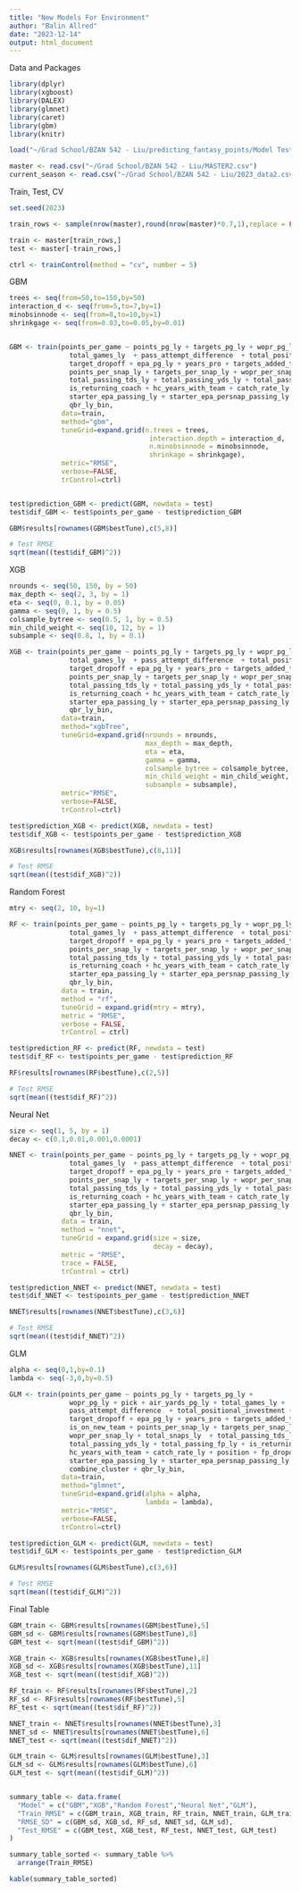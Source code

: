 ```yaml
---
title: "New Models For Environment"
author: "Balin Allred"
date: "2023-12-14"
output: html_document
---
```


Data and Packages

```r
library(dplyr)
library(xgboost)
library(DALEX)
library(glmnet)
library(caret)
library(gbm)
library(knitr)

load("~/Grad School/BZAN 542 - Liu/predicting_fantasy_points/Model Testing/All_models_workspace.RData")

master <- read.csv("~/Grad School/BZAN 542 - Liu/MASTER2.csv")
current_season <- read.csv("~/Grad School/BZAN 542 - Liu/2023_data2.csv")
```

Train, Test, CV

```r
set.seed(2023)

train_rows <- sample(nrow(master),round(nrow(master)*0.7,1),replace = FALSE)

train <- master[train_rows,]
test <- master[-train_rows,]

ctrl <- trainControl(method = "cv", number = 5)
```

GBM

```r
trees <- seq(from=50,to=150,by=50)
interaction_d <- seq(from=5,to=7,by=1)
minobsinnode <- seq(from=8,to=10,by=1)
shrinkgage <- seq(from=0.03,to=0.05,by=0.01)


GBM <- train(points_per_game ~ points_pg_ly + targets_pg_ly + wopr_pg_ly + pick + air_yards_pg_ly +
               total_games_ly  + pass_attempt_difference  + total_positional_investment +
               target_dropoff + epa_pg_ly + years_pro + targets_added_this_year + is_on_new_team +
               points_per_snap_ly + targets_per_snap_ly + wopr_per_snap_ly + total_snaps_ly  +
               total_passing_tds_ly + total_passing_yds_ly + total_passing_fp_ly + 
               is_returning_coach + hc_years_with_team + catch_rate_ly + position + fp_dropoff +
               starter_epa_passing_ly + starter_epa_persnap_passing_ly + combine_cluster +
               qbr_ly_bin,
             data=train,
             method="gbm",
             tuneGrid=expand.grid(n.trees = trees, 
                                   interaction.depth = interaction_d, 
                                   n.minobsinnode = minobsinnode, 
                                   shrinkage = shrinkgage),
             metric="RMSE",
             verbose=FALSE,
             trControl=ctrl)


test$prediction_GBM <- predict(GBM, newdata = test)
test$dif_GBM <- test$points_per_game - test$prediction_GBM

GBM$results[rownames(GBM$bestTune),c(5,8)]

# Test RMSE
sqrt(mean((test$dif_GBM)^2))
```

XGB

```r
nrounds <- seq(50, 150, by = 50)
max_depth <- seq(2, 3, by = 1)
eta <- seq(0, 0.1, by = 0.05)
gamma <- seq(0, 1, by = 0.5)
colsample_bytree <- seq(0.5, 1, by = 0.5)
min_child_weight <- seq(10, 12, by = 1)
subsample <- seq(0.8, 1, by = 0.1)

XGB <- train(points_per_game ~ points_pg_ly + targets_pg_ly + wopr_pg_ly + pick + air_yards_pg_ly +
               total_games_ly  + pass_attempt_difference  + total_positional_investment +
               target_dropoff + epa_pg_ly + years_pro + targets_added_this_year + is_on_new_team +
               points_per_snap_ly + targets_per_snap_ly + wopr_per_snap_ly + total_snaps_ly  +
               total_passing_tds_ly + total_passing_yds_ly + total_passing_fp_ly + 
               is_returning_coach + hc_years_with_team + catch_rate_ly + position + fp_dropoff +
               starter_epa_passing_ly + starter_epa_persnap_passing_ly + combine_cluster +
               qbr_ly_bin,
             data=train,
             method="xgbTree",
             tuneGrid=expand.grid(nrounds = nrounds,
                                  max_depth = max_depth,
                                  eta = eta,
                                  gamma = gamma,
                                  colsample_bytree = colsample_bytree,
                                  min_child_weight = min_child_weight,
                                  subsample = subsample),
             metric="RMSE",
             verbose=FALSE,
             trControl=ctrl)

test$prediction_XGB <- predict(XGB, newdata = test)
test$dif_XGB <- test$points_per_game - test$prediction_XGB

XGB$results[rownames(XGB$bestTune),c(8,11)]

# Test RMSE
sqrt(mean((test$dif_XGB)^2))
```

Random Forest 

```r
mtry <- seq(2, 10, by=1)  

RF <- train(points_per_game ~ points_pg_ly + targets_pg_ly + wopr_pg_ly + pick + air_yards_pg_ly +
               total_games_ly  + pass_attempt_difference  + total_positional_investment +
               target_dropoff + epa_pg_ly + years_pro + targets_added_this_year + is_on_new_team +
               points_per_snap_ly + targets_per_snap_ly + wopr_per_snap_ly + total_snaps_ly  +
               total_passing_tds_ly + total_passing_yds_ly + total_passing_fp_ly + 
               is_returning_coach + hc_years_with_team + catch_rate_ly + position + fp_dropoff +
               starter_epa_passing_ly + starter_epa_persnap_passing_ly + combine_cluster +
               qbr_ly_bin,
             data = train,
             method = "rf",
             tuneGrid = expand.grid(mtry = mtry),
             metric = "RMSE",
             verbose = FALSE,
             trControl = ctrl)

test$prediction_RF <- predict(RF, newdata = test)
test$dif_RF <- test$points_per_game - test$prediction_RF

RF$results[rownames(RF$bestTune),c(2,5)]

# Test RMSE
sqrt(mean((test$dif_RF)^2))
```

Neural Net 

```r
size <- seq(1, 5, by = 1)  
decay <- c(0.1,0.01,0.001,0.0001)

NNET <- train(points_per_game ~ points_pg_ly + targets_pg_ly + wopr_pg_ly + pick + air_yards_pg_ly +
               total_games_ly  + pass_attempt_difference  + total_positional_investment +
               target_dropoff + epa_pg_ly + years_pro + targets_added_this_year + is_on_new_team +
               points_per_snap_ly + targets_per_snap_ly + wopr_per_snap_ly + total_snaps_ly  +
               total_passing_tds_ly + total_passing_yds_ly + total_passing_fp_ly + 
               is_returning_coach + hc_years_with_team + catch_rate_ly + position + fp_dropoff +
               starter_epa_passing_ly + starter_epa_persnap_passing_ly + combine_cluster +
               qbr_ly_bin,
             data = train,
             method = "nnet",
             tuneGrid = expand.grid(size = size,
                                    decay = decay),
             metric = "RMSE",
             trace = FALSE,
             trControl = ctrl)

test$prediction_NNET <- predict(NNET, newdata = test)
test$dif_NNET <- test$points_per_game - test$prediction_NNET

NNET$results[rownames(NNET$bestTune),c(3,6)]

# Test RMSE
sqrt(mean((test$dif_NNET)^2))
```

GLM

```r
alpha <- seq(0,1,by=0.1)
lambda <- seq(-3,0,by=0.5)

GLM <- train(points_per_game ~ points_pg_ly + targets_pg_ly + 
               wopr_pg_ly + pick + air_yards_pg_ly + total_games_ly + 
               pass_attempt_difference  + total_positional_investment +
               target_dropoff + epa_pg_ly + years_pro + targets_added_this_year + 
               is_on_new_team + points_per_snap_ly + targets_per_snap_ly + 
               wopr_per_snap_ly + total_snaps_ly  + total_passing_tds_ly + 
               total_passing_yds_ly + total_passing_fp_ly + is_returning_coach + 
               hc_years_with_team + catch_rate_ly + position + fp_dropoff + 
               starter_epa_passing_ly + starter_epa_persnap_passing_ly + 
               combine_cluster + qbr_ly_bin,
             data=train,
             method="glmnet",
             tuneGrid=expand.grid(alpha = alpha, 
                                  lambda = lambda),
             metric="RMSE",
             verbose=FALSE,
             trControl=ctrl)

test$prediction_GLM <- predict(GLM, newdata = test)
test$dif_GLM <- test$points_per_game - test$prediction_GLM

GLM$results[rownames(GLM$bestTune),c(3,6)]

# Test RMSE
sqrt(mean((test$dif_GLM)^2))
```

Final Table

```r
GBM_train <- GBM$results[rownames(GBM$bestTune),5]
GBM_sd <- GBM$results[rownames(GBM$bestTune),8]
GBM_test <- sqrt(mean((test$dif_GBM)^2))

XGB_train <- XGB$results[rownames(XGB$bestTune),8]
XGB_sd <- XGB$results[rownames(XGB$bestTune),11]
XGB_test <- sqrt(mean((test$dif_XGB)^2))

RF_train <- RF$results[rownames(RF$bestTune),2]
RF_sd <- RF$results[rownames(RF$bestTune),5]
RF_test <- sqrt(mean((test$dif_RF)^2))

NNET_train <- NNET$results[rownames(NNET$bestTune),3]
NNET_sd <- NNET$results[rownames(NNET$bestTune),6]
NNET_test <- sqrt(mean((test$dif_NNET)^2))

GLM_train <- GLM$results[rownames(GLM$bestTune),3]
GLM_sd <- GLM$results[rownames(GLM$bestTune),6]
GLM_test <- sqrt(mean((test$dif_GLM)^2))


summary_table <- data.frame(
  "Model" = c("GBM","XGB","Random Forest","Neural Net","GLM"),
  "Train_RMSE" = c(GBM_train, XGB_train, RF_train, NNET_train, GLM_train),
  "RMSE_SD" = c(GBM_sd, XGB_sd, RF_sd, NNET_sd, GLM_sd),
  "Test_RMSE" = c(GBM_test, XGB_test, RF_test, NNET_test, GLM_test)
)

summary_table_sorted <- summary_table %>%
  arrange(Train_RMSE)

kable(summary_table_sorted)
```

